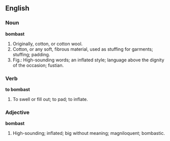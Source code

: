 ==English==

===Noun===

'''bombast'''

#Originally, cotton, or cotton wool.
#Cotton, or any soft, fibrous material, used as stuffing for garments; stuffing; padding.
#Fig.: High-sounding words; an inflated style; language above the dignity of the occasion; fustian.

===Verb===

'''to bombast'''

#To swell or fill out; to pad; to inflate.

===Adjective===

'''bombast'''

#High-sounding; inflated; big without meaning; magniloquent; bombastic.